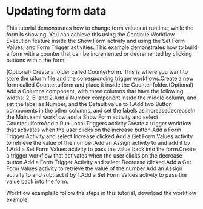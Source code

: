 ﻿# Updating form data

This tutorial demonstrates how to change form values at
            runtime, while the form is showing. You can achieve this using the Continue Workflow
                Execution feature inside the Show Form activity and using the Set Form
                Values, and Form Trigger activities. This example demonstrates how to
            build a form with a counter that can be incremented or decremented by clicking buttons
            within the form.

(Optional) Create a folder called CounterForm. This is where you want to
                    store the uiform file and the corresponding trigger workflows.Create a new form called Counter.uiform and place it inside the
                        Counter folder.(Optional) Add a Columns component, with three columns that have
                            the following widths: 2, 6, and 2.Add a Number component inside the middle column, and set the
                            label as Number, and the Default value to
                            1.Add two Button components in the other columns, and set the
                            labels as:increasedecreaseIn the Main.xaml workflow add a Show Form activity and select
                        Counter.uiformAdd a Run Local Triggers activity.Create a trigger workflow that activates when the user clicks on the
                        increase button.Add a Form Trigger Activity and select Increase
                            clicked.Add a Get Form Values activity to retrieve the value of the
                                number.Add an Assign activity to and add it by 1.Add a Set Form Values activity to pass the value back into the
                            form.Create a trigger workflow that activates when the user clicks on the
                        decrease button.Add a Form Trigger Activity and select Decrease
                            clicked.Add a Get Form Values activity to retrieve the value of the
                                number.Add an Assign activity to and subtract it by 1.Add a Set Form Values activity to pass the value back into the
                            form.

Workflow exampleTo follow the steps in this tutorial, download the workflow example.
